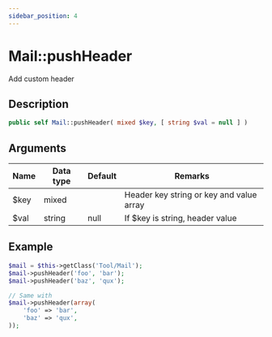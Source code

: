 ```yaml
---
sidebar_position: 4
---
```


# Mail::pushHeader

Add custom header

## Description

```php
public self Mail::pushHeader( mixed $key, [ string $val = null ] )
```

## Arguments

| Name | Data type | Default | Remarks                                  |
| ---- | --------- | ------- | ---------------------------------------- |
| $key | mixed     |         | Header key string or key and value array |
| $val | string    | null    | If $key is string, header value          |

## Example

```php title="Controller"
$mail = $this->getClass('Tool/Mail');
$mail->pushHeader('foo', 'bar');
$mail->pushHeader('baz', 'qux');

// Same with
$mail->pushHeader(array(
    'foo' => 'bar',
    'baz' => 'qux',
));
```
